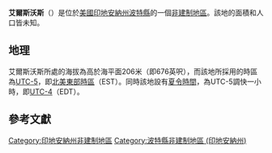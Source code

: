 {{noteTA
|G1=USState
|G2=地名
|G3=Unit
}}
{{Infobox settlement
|official_name            = 艾爾斯沃斯
|native_name = Aylesworth
|settlement_type          = [[非建制地區|非建制地區]]
|image_skyline            = 
|imagesize                = 
|pushpin_map              = USA Indiana
|pushpin_label            = 艾爾斯沃斯
|pushpin_label_position   = top
|pushpin_map_caption      = 艾爾斯沃斯在印地安納州的位置
|subdivision_type         = [[世界政區索引|國家]]
|subdivision_type1        = [[美国州份|州份]]
|subdivision_type2        = [[印地安納州行政区划|縣]]
|subdivision_name         = [[美国|美国]]
|subdivision_name1        = [[印地安納州|印地安納州]]
|subdivision_name2        = [[波特縣_(印地安納州)|波特縣]]
|elevation_ft             = 676
|elevation_m              = 206
|area_total_km2           = 
|area_total_sq_mi         = 
|area_land_km2            = 
|area_land_sq_mi          = 
|area_water_km2           = 
|area_water_sq_mi         = 
|population_as_of         = 2010
|population_footnotes     = 
|population_total         = 
|population_metro         = 
|population_density_km2   = auto
|population_density_sq_mi = auto
|timezone                 = [[北美东部时区|北美东部时区]]
|utc_offset               = -5
|coordinates              = {{coord|41|19|06|N|87|06|48|W|display=inline,title}}
| coor_pinpoint           = 
| coordinates_footnotes   = 
|timezone_DST             = EDT
|utc_offset_DST           = -4
|postal_code_type         = [[美國郵區編號|郵區編號]]
|postal_code              = 46341
|area_code                = {{link-en|电话区号219|Area code 219|219}}
|blank_name = [[地名信息系统|GNIS ID]]
|blank_info = 430366<ref name="GNIS">{{cite gnis|430366|Aylesworth}}</ref>
}}
'''艾爾斯沃斯'''（{{lang-en|Aylesworth}}）是位於[[美國|美國]][[印地安納州|印地安納州]][[波特縣_(印地安納州)|波特縣]]的一個[[非建制地區|非建制地區]]。該地的面積和人口皆未知。

== 地理 ==
艾爾斯沃斯所處的海拔為高於海平面206米（即676英呎），而該地所採用的時區為[[UTC-5|UTC-5]]，即[[北美東部時區|北美東部時區]]（EST）。同時該地設有[[夏令時間|夏令時間]]，為UTC-5調快一小時，即[[UTC-4|UTC-4]]（EDT）。

== 參考文獻 ==
{{reflist}}

{{波特縣 (印地安納州)}}

{{DEFAULTSORT:Aylesworth}}
[[Category:印地安納州非建制地區|Category:印地安納州非建制地區]]
[[Category:波特縣非建制地區_(印地安納州)|Category:波特縣非建制地區 (印地安納州)]]

{{Indiana-geo-stub}}